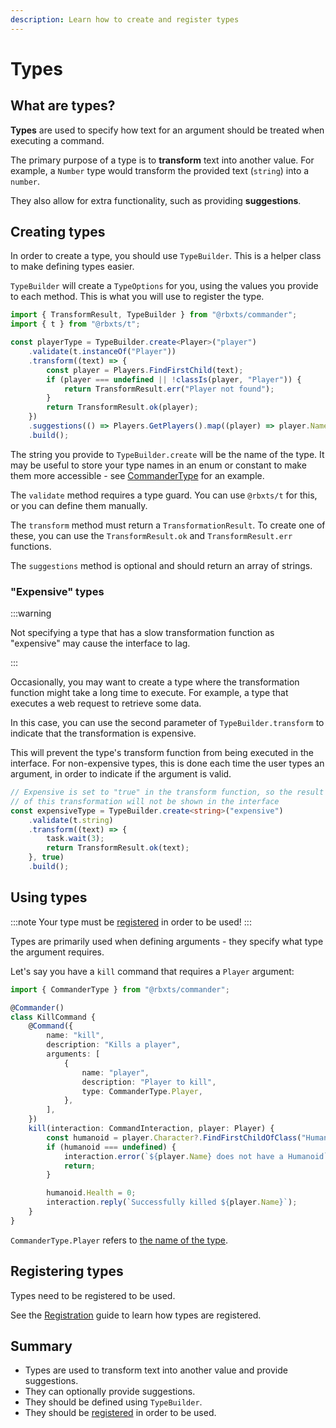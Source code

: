 ```yaml
---
description: Learn how to create and register types
---
```


# Types

## What are types?

**Types** are used to specify how text for an argument should be treated when executing a command.

The primary purpose of a type is to **transform** text into another value.
For example, a `Number` type would transform the provided text (`string`) into a `number`.

They also allow for extra functionality, such as providing **suggestions**.

## Creating types

In order to create a type, you should use `TypeBuilder`. This is a helper class to make
defining types easier.

`TypeBuilder` will create a `TypeOptions` for you, using the values you provide
to each method. This is what you will use to register the type.

```ts showLineNumbers
import { TransformResult, TypeBuilder } from "@rbxts/commander";
import { t } from "@rbxts/t";

const playerType = TypeBuilder.create<Player>("player")
	.validate(t.instanceOf("Player"))
	.transform((text) => {
		const player = Players.FindFirstChild(text);
		if (player === undefined || !classIs(player, "Player")) {
			return TransformResult.err("Player not found");
		}
		return TransformResult.ok(player);
	})
	.suggestions(() => Players.GetPlayers().map((player) => player.Name))
	.build();
```

The string you provide to `TypeBuilder.create` will be the name of the type. It may be useful to store
your type names in an enum or constant to make them more accessible -
see [CommanderType](https://github.com/paradoxuum/commander/blob/main/src/shared/builtin/types/index.ts)
for an example.

The `validate` method requires a type guard. You can use `@rbxts/t` for this, or you can define them manually.

The `transform` method must return a `TransformationResult`. To create one of these, you can use the
`TransformResult.ok` and `TransformResult.err` functions.

The `suggestions` method is optional and should return an array of strings.

### "Expensive" types

:::warning

Not specifying a type that has a slow transformation function as "expensive" may cause the interface to lag.

:::

Occasionally, you may want to create a type where the transformation function might take a long time
to execute. For example, a type that executes a web request to retrieve some data.

In this case, you can use the second parameter of `TypeBuilder.transform` to indicate that the transformation is expensive.

This will prevent the type's transform function from being executed in the interface. For non-expensive types,
this is done each time the user types an argument, in order to indicate if the argument is valid.


```ts showLineNumbers
// Expensive is set to "true" in the transform function, so the result
// of this transformation will not be shown in the interface
const expensiveType = TypeBuilder.create<string>("expensive")
	.validate(t.string)
	.transform((text) => {
		task.wait(3);
		return TransformResult.ok(text);
	}, true)
	.build();
```

## Using types

:::note
Your type must be [registered](/docs/guides/registration#types) in order to be used!
:::

Types are primarily used when defining arguments - they specify what type the argument requires.

Let's say you have a `kill` command that requires a `Player` argument:

```ts showLineNumbers
import { CommanderType } from "@rbxts/commander";

@Commander()
class KillCommand {
	@Command({
		name: "kill",
		description: "Kills a player",
		arguments: [
			{
				name: "player",
				description: "Player to kill",
				type: CommanderType.Player,
			},
		],
	})
	kill(interaction: CommandInteraction, player: Player) {
		const humanoid = player.Character?.FindFirstChildOfClass("Humanoid");
		if (humanoid === undefined) {
			interaction.error(`${player.Name} does not have a Humanoid`);
			return;
		}

		humanoid.Health = 0;
		interaction.reply(`Successfully killed ${player.Name}`);
	}
}
```

`CommanderType.Player` refers to
[the name of the type](https://github.com/paradoxuum/commander/blob/main/src/shared/builtin/types/index.ts).

## Registering types

Types need to be registered to be used.

See the [Registration](/guides/registration.mdx#types) guide to learn how types are registered.

## Summary

- Types are used to transform text into another value and provide suggestions.
- They can optionally provide suggestions.
- They should be defined using `TypeBuilder`.
- They should be [registered](/guides/registration.mdx#types) in order to be used.